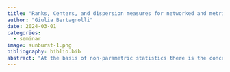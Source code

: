 ```yaml
---
title: "Ranks, Centers, and dispersion measures for networked and metric data"
author: "Giulia Bertagnolli"
date: 2024-03-01
categories:
  - seminar 
image: sunburst-1.png
bibliography: biblio.bib
abstract: "At the basis of non-parametric statistics there is the concept of ranks, which presumes the possibility of ordering data points. A natural order relation on a multivariate (Euclidean) space—or worse, on the vertices of a graph, or on the elements of a metric space—is, however, missing and we cannot define the median and quantiles for distributions on these spaces. Statistical data depth functions have been introduced since 1975 to solve this problem, so that we have now the Tukey median and Tukey's contours [@Tukey1975], along with a variety of other multivariate medians induced by different ways of ordering points, i.e. different data depths. The simplicial volume depth [@Oja1983] is particularly well suited to networked and metric data, allowing us not only to define the median of a network, but also to quantify its dispersion, through an unbiased and consistent estimator. Time permitting, we will see a sketch of the (unfinished) proof of a central limit theorem for this dispersion estimator. (Joint work with Claudio Agostinelli)."
---
```

